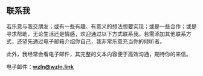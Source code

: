 ## 联系我

若乐意与我交朋友；或有一些有趣、有意义的想法想要实现；或是一些合作；或是寻求帮助，无论生活还是情感，欢迎通过以下方式联系我。若需添加其他联系方式，还望先通过电子邮箱介绍你自己，我非常乐意充当你的倾听者。

此外，我经常会看电子邮件，其完整的文本内容便于高效沟通，期待你的来信。


电子邮件：<strong><a href="mailto:wzln@wzln.link" target="_blank">wzln@wzln.link</a></strong>
